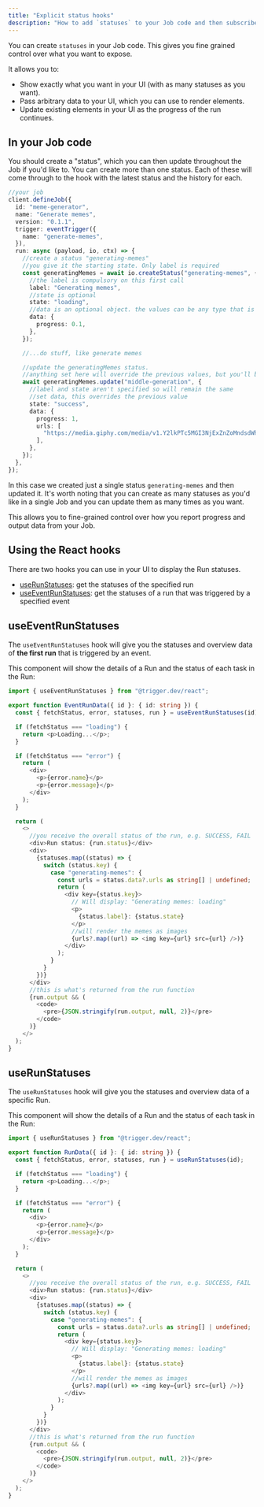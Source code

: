 ```yaml
---
title: "Explicit status hooks"
description: "How to add `statuses` to your Job code and then subscribe using the hooks"
---
```


You can create `statuses` in your Job code. This gives you fine grained control over what you want to expose.

It allows you to:

- Show exactly what you want in your UI (with as many statuses as you want).
- Pass arbitrary data to your UI, which you can use to render elements.
- Update existing elements in your UI as the progress of the run continues.

## In your Job code

You should create a "status", which you can then update throughout the Job if you'd like to. You can create more than one status. Each of these will come through to the hook with the latest status and the history for each.

```ts jobs/yourjob.ts
//your job
client.defineJob({
  id: "meme-generator",
  name: "Generate memes",
  version: "0.1.1",
  trigger: eventTrigger({
    name: "generate-memes",
  }),
  run: async (payload, io, ctx) => {
    //create a status "generating-memes"
    //you give it the starting state. Only label is required
    const generatingMemes = await io.createStatus("generating-memes", {
      //the label is compulsory on this first call
      label: "Generating memes",
      //state is optional
      state: "loading",
      //data is an optional object. the values can be any type that is JSON serializable
      data: {
        progress: 0.1,
      },
    });

    //...do stuff, like generate memes

    //update the generatingMemes status.
    //anything set here will override the previous values, but you'll be able to view the full history with hooks
    await generatingMemes.update("middle-generation", {
      //label and state aren't specified so will remain the same
      //set data, this overrides the previous value
      state: "success",
      data: {
        progress: 1,
        urls: [
          "https://media.giphy.com/media/v1.Y2lkPTc5MGI3NjExZnZoMndsdWh0MmhvY2kyaDF6YjZjZzg1ZGsxdnhhYm13a3Q1Y3lkbyZlcD12MV9pbnRlcm5hbF9naWZfYnlfaWQmY3Q9Zw/13HgwGsXF0aiGY/giphy.gif",
        ],
      },
    });
  },
});
```

In this case we created just a single status `generating-memes` and then updated it. It's worth noting that you can create as many statuses as you'd like in a single Job and you can update them as many times as you want.

This allows you to fine-grained control over how you report progress and output data from your Job.

## Using the React hooks

There are two hooks you can use in your UI to display the Run statuses.

- [useRunStatuses](/sdk/react/userunstatuses): get the statuses of the specified run
- [useEventRunStatuses](/sdk/react/useeventrunstatuses): get the statuses of a run that was triggered by a specified event

## useEventRunStatuses

The `useEventRunStatuses` hook will give you the statuses and overview data of **the first run** that is triggered by an event.

<Snippet file="how-to-get-event-id.mdx" />

This component will show the details of a Run and the status of each task in the Run:

```ts
import { useEventRunStatuses } from "@trigger.dev/react";

export function EventRunData({ id }: { id: string }) {
  const { fetchStatus, error, statuses, run } = useEventRunStatuses(id);

  if (fetchStatus === "loading") {
    return <p>Loading...</p>;
  }

  if (fetchStatus === "error") {
    return (
      <div>
        <p>{error.name}</p>
        <p>{error.message}</p>
      </div>
    );
  }

  return (
    <>
      //you receive the overall status of the run, e.g. SUCCESS, FAIL
      <div>Run status: {run.status}</div>
      <div>
        {statuses.map((status) => {
          switch (status.key) {
            case "generating-memes": {
              const urls = status.data?.urls as string[] | undefined;
              return (
                <div key={status.key}>
                  // Will display: "Generating memes: loading"
                  <p>
                    {status.label}: {status.state}
                  </p>
                  //will render the memes as images
                  {urls?.map((url) => <img key={url} src={url} />)}
                </div>
              );
            }
          }
        })}
      </div>
      //this is what's returned from the run function
      {run.output && (
        <code>
          <pre>{JSON.stringify(run.output, null, 2)}</pre>
        </code>
      )}
    </>
  );
}
```

## useRunStatuses

The `useRunStatuses` hook will give you the statuses and overview data of a specific Run.

<Snippet file="how-to-get-run-id.mdx" />

This component will show the details of a Run and the status of each task in the Run:

```ts
import { useRunStatuses } from "@trigger.dev/react";

export function RunData({ id }: { id: string }) {
  const { fetchStatus, error, statuses, run } = useRunStatuses(id);

  if (fetchStatus === "loading") {
    return <p>Loading...</p>;
  }

  if (fetchStatus === "error") {
    return (
      <div>
        <p>{error.name}</p>
        <p>{error.message}</p>
      </div>
    );
  }

  return (
    <>
      //you receive the overall status of the run, e.g. SUCCESS, FAIL
      <div>Run status: {run.status}</div>
      <div>
        {statuses.map((status) => {
          switch (status.key) {
            case "generating-memes": {
              const urls = status.data?.urls as string[] | undefined;
              return (
                <div key={status.key}>
                  // Will display: "Generating memes: loading"
                  <p>
                    {status.label}: {status.state}
                  </p>
                  //will render the memes as images
                  {urls?.map((url) => <img key={url} src={url} />)}
                </div>
              );
            }
          }
        })}
      </div>
      //this is what's returned from the run function
      {run.output && (
        <code>
          <pre>{JSON.stringify(run.output, null, 2)}</pre>
        </code>
      )}
    </>
  );
}
```

